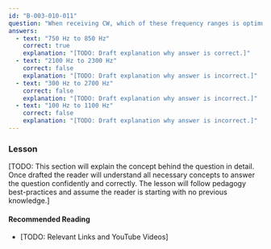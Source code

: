 ```yaml
---
id: "B-003-010-011"
question: "When receiving CW, which of these frequency ranges is optimum for a band-pass filter?"
answers:
  - text: "750 Hz to 850 Hz"
    correct: true
    explanation: "[TODO: Draft explanation why answer is correct.]"
  - text: "2100 Hz to 2300 Hz"
    correct: false
    explanation: "[TODO: Draft explanation why answer is incorrect.]"
  - text: "300 Hz to 2700 Hz"
    correct: false
    explanation: "[TODO: Draft explanation why answer is incorrect.]"
  - text: "100 Hz to 1100 Hz"
    correct: false
    explanation: "[TODO: Draft explanation why answer is incorrect.]"
---
```


### Lesson

[TODO: This section will explain the concept behind the question in detail. Once drafted the reader will understand all necessary concepts to answer the question confidently and correctly. The lesson will follow pedagogy best-practices and assume the reader is starting with no previous knowledge.]

#### Recommended Reading

- [TODO: Relevant Links and YouTube Videos]
